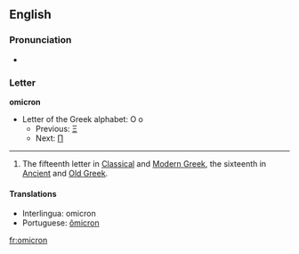 ==English==
===Pronunciation===
*{{audio|en-us-omicron.ogg|Audio {{US}}}}

===Letter===
'''omicron'''

*Letter of the Greek alphabet: &#927; &#959;
**Previous: [[xi|&#926;]]
**Next: [[pi|&#928;]]

----

#The fifteenth letter in [[Classical Greek|Classical]] and [[Modern Greek]], the sixteenth in [[Ancient Greek|Ancient]] and [[Old Greek]].

==== Translations ====
{{top}}
* Interlingua: omicron
* Portuguese: [[ômicron]] {{m}}
{{bottom}}

[[fr:omicron]]